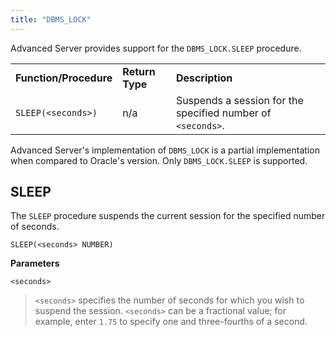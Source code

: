 ```yaml
---
title: "DBMS_LOCK"
---
```




Advanced Server provides support for the `DBMS_LOCK.SLEEP` procedure.

|                        |                 |                                                             |
| ---------------------- | --------------- | ----------------------------------------------------------- |
| **Function/Procedure** | **Return Type** | **Description**                                             |
| `SLEEP(<seconds>)`     | n/a             | Suspends a session for the specified number of `<seconds>`. |

Advanced Server's implementation of `DBMS_LOCK` is a partial implementation when compared to Oracle's version. Only `DBMS_LOCK.SLEEP` is supported.

## SLEEP

The `SLEEP` procedure suspends the current session for the specified number of seconds.

`SLEEP(<seconds> NUMBER)`

**Parameters**

`<seconds>`

> `<seconds>` specifies the number of seconds for which you wish to suspend the session. `<seconds>` can be a fractional value; for example, enter `1.75` to specify one and three-fourths of a second.
